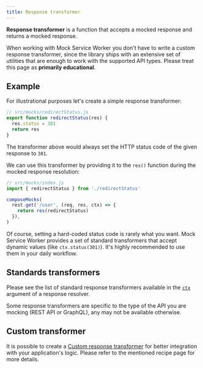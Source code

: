 ```yaml
---
title: Response transformer
---
```


**Response transformer** is a function that accepts a mocked response and returns a mocked response.

When working with Mock Service Worker you don't have to write a custom response transformer, since the library ships with an extensive set of utilities that are enough to work with the supported API types. Please treat this page as **primarily educational**.

## Example

For illustrational purposes let's create a simple response transformer:

```js
// src/mocks/redirectStatus.js
export function redirectStatus(res) {
  res.status = 301
  return res
}
```

The transformer above would always set the HTTP status code of the given response to `301`.

We can use this transformer by providing it to the `res()` function during the mocked response resolution:

```js
// src/mocks/index.js
import { redirectStatus } from './redirectStatus'

composeMocks(
  rest.get('/user', (req, res, ctx) => {
    return res(redirectStatus)
  }),
)
```

Of course, setting a hard-coded status code is rarely what you want. Mock Service Worker provides a set of standard transformers that accept dynamic values (like `ctx.status(301)`). It's highly recommended to use them in your daily workflow.

## Standards transformers

Please see the list of standard response transformers available in the [`ctx`](/docs/basics/response-resolver/context#standard-context) argument of a response resolver.

<Hint mode="varning">
  Some response transformers are specific to the type of the API you are mocking
  (REST API or GraphQL), any may not be available otherwise.
</Hint>

## Custom transformer

It is possible to create a [Custom response transformer](/docs/advanced/custom-response-transformer) for better integration with your application's logic. Please refer to the mentioned recipe page for more details.
